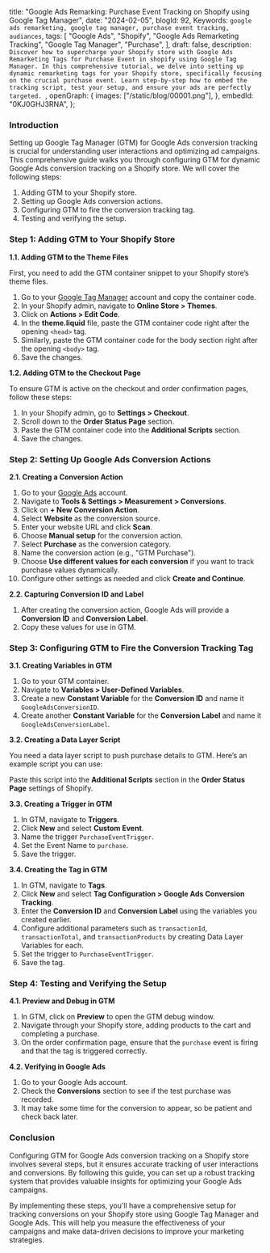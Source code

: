   title:
    "Google Ads Remarking: Purchase Event Tracking on Shopify using Google Tag Manager",
  date: "2024-02-05",
  blogId: 92,
  Keywords: `google ads remarketing, google tag manager, purchase event tracking, audiances`,
  tags: [
    "Google Ads",
    "Shopify",
    "Google Ads Remarketing Tracking",
    "Google Tag Manager",
    "Purchase",
  ],
  draft: false,
  description: `Discover how to supercharge your Shopify store with Google Ads Remarketing Tags for Purchase Event in shopify using Google Tag Manager. In this comprehensive tutorial, we delve into setting up dynamic remarketing tags for your Shopify store, specifically focusing on the crucial purchase event. Learn step-by-step how to embed the tracking script, test your setup, and ensure your ads are perfectly targeted. `,
  openGraph: {
    images: ["/static/blog/00001.png"],
  },
  embedId: "0KJ0GHJ3RNA",
};

### Introduction

Setting up Google Tag Manager (GTM) for Google Ads conversion tracking is crucial for understanding user interactions and optimizing ad campaigns. This comprehensive guide walks you through configuring GTM for dynamic Google Ads conversion tracking on a Shopify store. We will cover the following steps:

1. Adding GTM to your Shopify store.
2. Setting up Google Ads conversion actions.
3. Configuring GTM to fire the conversion tracking tag.
4. Testing and verifying the setup.

### Step 1: Adding GTM to Your Shopify Store

**1.1. Adding GTM to the Theme Files**

First, you need to add the GTM container snippet to your Shopify store’s theme files.

1. Go to your [Google Tag Manager](https://tagmanager.google.com/) account and copy the container code.
2. In your Shopify admin, navigate to **Online Store > Themes**.
3. Click on **Actions > Edit Code**.
4. In the **theme.liquid** file, paste the GTM container code right after the opening `<head>` tag.
5. Similarly, paste the GTM container code for the body section right after the opening `<body>` tag.
6. Save the changes.

**1.2. Adding GTM to the Checkout Page**

To ensure GTM is active on the checkout and order confirmation pages, follow these steps:

1. In your Shopify admin, go to **Settings > Checkout**.
2. Scroll down to the **Order Status Page** section.
3. Paste the GTM container code into the **Additional Scripts** section.
4. Save the changes.

### Step 2: Setting Up Google Ads Conversion Actions

**2.1. Creating a Conversion Action**

1. Go to your [Google Ads](https://ads.google.com/) account.
2. Navigate to **Tools & Settings > Measurement > Conversions**.
3. Click on **+ New Conversion Action**.
4. Select **Website** as the conversion source.
5. Enter your website URL and click **Scan**.
6. Choose **Manual setup** for the conversion action.
7. Select **Purchase** as the conversion category.
8. Name the conversion action (e.g., "GTM Purchase").
9. Choose **Use different values for each conversion** if you want to track purchase values dynamically.
10. Configure other settings as needed and click **Create and Continue**.

**2.2. Capturing Conversion ID and Label**

1. After creating the conversion action, Google Ads will provide a **Conversion ID** and **Conversion Label**.
2. Copy these values for use in GTM.

### Step 3: Configuring GTM to Fire the Conversion Tracking Tag

**3.1. Creating Variables in GTM**

1. Go to your GTM container.
2. Navigate to **Variables > User-Defined Variables**.
3. Create a new **Constant Variable** for the **Conversion ID** and name it `GoogleAdsConversionID`.
4. Create another **Constant Variable** for the **Conversion Label** and name it `GoogleAdsConversionLabel`.

**3.2. Creating a Data Layer Script**

You need a data layer script to push purchase details to GTM. Here’s an example script you can use:

<DataLayerCode type="purchase" subType="main" />

Paste this script into the **Additional Scripts** section in the **Order Status Page** settings of Shopify.

**3.3. Creating a Trigger in GTM**

1. In GTM, navigate to **Triggers**.
2. Click **New** and select **Custom Event**.
3. Name the trigger `PurchaseEventTrigger`.
4. Set the Event Name to `purchase`.
5. Save the trigger.

**3.4. Creating the Tag in GTM**

1. In GTM, navigate to **Tags**.
2. Click **New** and select **Tag Configuration > Google Ads Conversion Tracking**.
3. Enter the **Conversion ID** and **Conversion Label** using the variables you created earlier.
4. Configure additional parameters such as `transactionId`, `transactionTotal`, and `transactionProducts` by creating Data Layer Variables for each.
5. Set the trigger to `PurchaseEventTrigger`.
6. Save the tag.

### Step 4: Testing and Verifying the Setup

**4.1. Preview and Debug in GTM**

1. In GTM, click on **Preview** to open the GTM debug window.
2. Navigate through your Shopify store, adding products to the cart and completing a purchase.
3. On the order confirmation page, ensure that the `purchase` event is firing and that the tag is triggered correctly.

**4.2. Verifying in Google Ads**

1. Go to your Google Ads account.
2. Check the **Conversions** section to see if the test purchase was recorded.
3. It may take some time for the conversion to appear, so be patient and check back later.

### Conclusion

Configuring GTM for Google Ads conversion tracking on a Shopify store involves several steps, but it ensures accurate tracking of user interactions and conversions. By following this guide, you can set up a robust tracking system that provides valuable insights for optimizing your Google Ads campaigns.

By implementing these steps, you'll have a comprehensive setup for tracking conversions on your Shopify store using Google Tag Manager and Google Ads. This will help you measure the effectiveness of your campaigns and make data-driven decisions to improve your marketing strategies.
